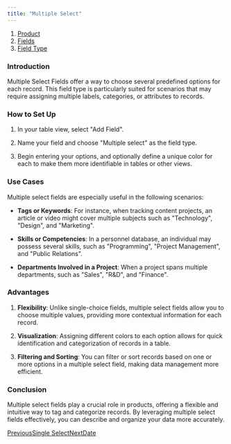 ```yaml
---
title: "Multiple Select"
---
```


1. [Product](/product)
2. [Fields](/product/fields)
3. [Field Type](/product/fields/field-type)

### Introduction

Multiple Select Fields offer a way to choose several predefined options for each record. This field type is particularly suited for scenarios that may require assigning multiple labels, categories, or attributes to records.

### How to Set Up

1. In your table view, select "Add Field".

2. Name your field and choose "Multiple select" as the field type.

3. Begin entering your options, and optionally define a unique color for each to make them more identifiable in tables or other views.

### Use Cases

Multiple select fields are especially useful in the following scenarios:

* **Tags or Keywords**: For instance, when tracking content projects, an article or video might cover multiple subjects such as "Technology", "Design", and "Marketing".

* **Skills or Competencies**: In a personnel database, an individual may possess several skills, such as "Programming", "Project Management", and "Public Relations".

* **Departments Involved in a Project**: When a project spans multiple departments, such as "Sales", "R\&D", and "Finance".

### Advantages

1. **Flexibility**: Unlike single-choice fields, multiple select fields allow you to choose multiple values, providing more contextual information for each record.

2. **Visualization**: Assigning different colors to each option allows for quick identification and categorization of records in a table.

3. **Filtering and Sorting**: You can filter or sort records based on one or more options in a multiple select field, making data management more efficient.

### Conclusion

Multiple select fields play a crucial role in products, offering a flexible and intuitive way to tag and categorize records. By leveraging multiple select fields effectively, you can describe and organize your data more accurately.

[PreviousSingle Select](/product/fields/field-type/single-select)[NextDate](/product/fields/field-type/date)
